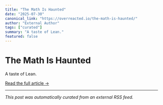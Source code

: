```yaml
---
title: "The Math Is Haunted"
date: "2025-07-30"
canonical_link: "https://overreacted.io/the-math-is-haunted/"
author: "External Author"
tags: ["curated"]
summary: "A taste of Lean."
featured: false
---
```


# The Math Is Haunted

A taste of Lean.

[Read the full article →](https://overreacted.io/the-math-is-haunted/)

---

*This post was automatically curated from an external RSS feed.*
